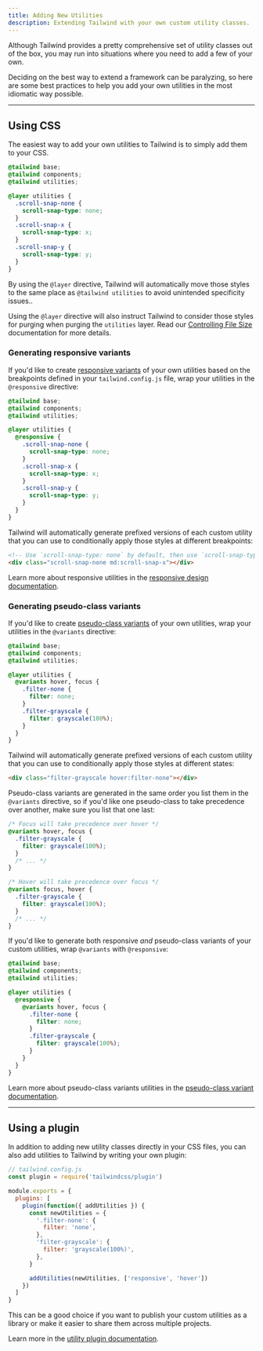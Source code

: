 ```yaml
---
title: Adding New Utilities
description: Extending Tailwind with your own custom utility classes.
---
```



Although Tailwind provides a pretty comprehensive set of utility classes out of the box, you may run into situations where you need to add a few of your own.

Deciding on the best way to extend a framework can be paralyzing, so here are some best practices to help you add your own utilities in the most idiomatic way possible.

---

## Using CSS

The easiest way to add your own utilities to Tailwind is to simply add them to your CSS.

```css
@tailwind base;
@tailwind components;
@tailwind utilities;

@layer utilities {
  .scroll-snap-none {
    scroll-snap-type: none;
  }
  .scroll-snap-x {
    scroll-snap-type: x;
  }
  .scroll-snap-y {
    scroll-snap-type: y;
  }
}
```

By using the `@layer` directive, Tailwind will automatically move those styles to the same place as `@tailwind utilities` to avoid unintended specificity issues..

Using the `@layer` directive will also instruct Tailwind to consider those styles for purging when purging the `utilities` layer. Read our [Controlling File Size](/docs/controlling-file-size) documentation for more details.

### Generating responsive variants

If you'd like to create [responsive variants](/docs/responsive-design) of your own utilities based on the breakpoints defined in your `tailwind.config.js` file, wrap your utilities in the `@responsive` directive:

```css
@tailwind base;
@tailwind components;
@tailwind utilities;

@layer utilities {
  @responsive {
    .scroll-snap-none {
      scroll-snap-type: none;
    }
    .scroll-snap-x {
      scroll-snap-type: x;
    }
    .scroll-snap-y {
      scroll-snap-type: y;
    }
  }
}
```

Tailwind will automatically generate prefixed versions of each custom utility that you can use to conditionally apply those styles at different breakpoints:

```html
<!-- Use `scroll-snap-type: none` by default, then use `scroll-snap-type: x` on medium screens and up -->
<div class="scroll-snap-none md:scroll-snap-x"></div>
```

Learn more about responsive utilities in the [responsive design documentation](/docs/responsive-design).

### Generating pseudo-class variants

If you'd like to create [pseudo-class variants](/docs/pseudo-class-variants) of your own utilities, wrap your utilities in the `@variants` directive:

```css
@tailwind base;
@tailwind components;
@tailwind utilities;

@layer utilities {
  @variants hover, focus {
    .filter-none {
      filter: none;
    }
    .filter-grayscale {
      filter: grayscale(100%);
    }
  }
}
```

Tailwind will automatically generate prefixed versions of each custom utility that you can use to conditionally apply those styles at different states:

```html
<div class="filter-grayscale hover:filter-none"></div>
```

Pseudo-class variants are generated in the same order you list them in the `@variants` directive, so if you'd like one pseudo-class to take precedence over another, make sure you list that one last:

```css
/* Focus will take precedence over hover */
@variants hover, focus {
  .filter-grayscale {
    filter: grayscale(100%);
  }
  /* ... */
}

/* Hover will take precedence over focus */
@variants focus, hover {
  .filter-grayscale {
    filter: grayscale(100%);
  }
  /* ... */
}
```

If you'd like to generate both responsive _and_ pseudo-class variants of your custom utilities, wrap `@variants` with `@responsive`:

```css
@tailwind base;
@tailwind components;
@tailwind utilities;

@layer utilities {
  @responsive {
    @variants hover, focus {
      .filter-none {
        filter: none;
      }
      .filter-grayscale {
        filter: grayscale(100%);
      }
    }
  }
}
```

Learn more about pseudo-class variants utilities in the [pseudo-class variant documentation](/docs/pseudo-class-variants).

---

## Using a plugin

In addition to adding new utility classes directly in your CSS files, you can also add utilities to Tailwind by writing your own plugin:

```js
// tailwind.config.js
const plugin = require('tailwindcss/plugin')

module.exports = {
  plugins: [
    plugin(function({ addUtilities }) {
      const newUtilities = {
        '.filter-none': {
          filter: 'none',
        },
        'filter-grayscale': {
          filter: 'grayscale(100%)',
        },
      }

      addUtilities(newUtilities, ['responsive', 'hover'])
    })
  ]
}

```

This can be a good choice if you want to publish your custom utilities as a library or make it easier to share them across multiple projects.

Learn more in the [utility plugin documentation](/docs/plugins#adding-utilities).
